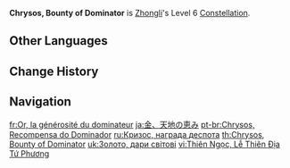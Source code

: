 {{Constellation Infobox
|image       = Constellation Chrysos, Bounty of Dominator.png
|description = When the Jade Shield takes DMG, 40% of that incoming DMG is converted to HP for the current character.<br>A single instance of regeneration cannot exceed 8% of that character's Max HP.
|level       = 6
|character   = Zhongli
|scale_att1  = Max HP
|utility1    = Healing
}}
'''Chrysos, Bounty of Dominator''' is [[Zhongli]]'s Level 6 [[Constellation]].

==Other Languages==
{{Other Languages
|en      = Chrysos, Bounty of Dominator
|zhs     = 金玉，礼予天地四方
|zhs_rm  = Jīnyù, Lǐ Yǔ Tiāndì Sìfāng
|zht     = 金玉，禮予天地四方
|zht_rm  = Jīnyù, Lǐ Yǔ Tiāndì Sìfāng
|zh_tl   = Gold and Jade, (I) Distribute Gifts to the Heaven, the Earth and the Four Directions
|ja      = 金、天地の恵み
|ja_rm   = Kin, Tenchi no Megumi
|ja_tl   = Gold, Blessing of Heaven and Earth
|ko      = 금옥・천하에 주는 선물
|ko_rm   = Geum'ok - Cheonha-e Juneun Seonmul
|ko_tl   = Gold and Jade - Gift to The World
|es      = Chrysos, la generosidad del dominador
|es_tl   = Chrysos, the Generosity of the Dominator
|fr      = Or, la générosité du dominateur
|fr_tl   = Gold, the Generosity of the Dominator
|ru      = Кризос, награда деспота
|ru_tl   = Chrysos, Reward of Despot
|th      = Chrysos, Bounty of Dominator
|vi      = Thiên Ngọc, Lễ Thiên Địa Tứ Phương
|vi_tl   = 
|de      = Geschenk des Bodens
|de_tl   = Gift of the Ground
|id      = Chrysos, Bounty of Dominator
|pt      = Chrysos, Recompensa do Dominador
|pt_tl   = 
|tr      = Hükmedenin Mükafatı Altın
|tr_tl   = The Ruler's Reward, Gold
|it      = Oro, dono divino
|it_tl   = Gold, Divine Gift
}}

==Change History==
{{Change History|1.1}}

==Navigation==
{{Talent Navbox|Zhongli}}

[[fr:Or, la générosité du dominateur]]
[[ja:金、天地の恵み]]
[[pt-br:Chrysos, Recompensa do Dominador]]
[[ru:Кризос, награда деспота]]
[[th:Chrysos, Bounty of Dominator]]
[[uk:Золото, дари світові]]
[[vi:Thiên Ngọc, Lễ Thiên Địa Tứ Phương]]